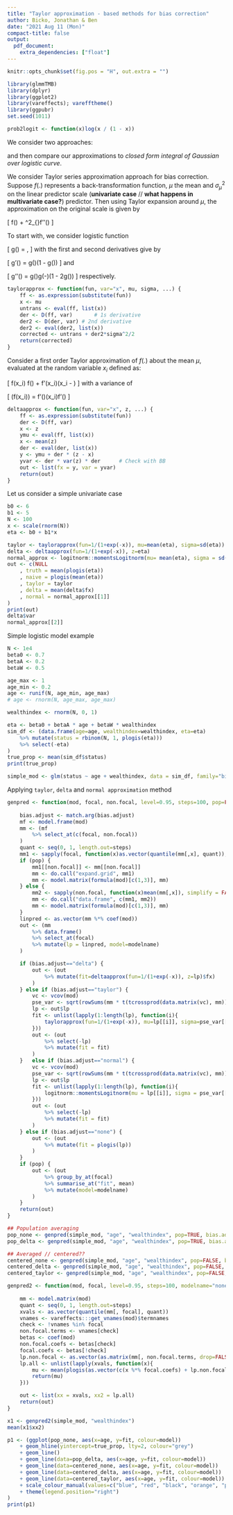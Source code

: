 ```yaml
---
title: "Taylor approximation - based methods for bias correction"
author: Bicko, Jonathan & Ben
date: "2021 Aug 11 (Mon)"
compact-title: false
output:
  pdf_document:
    extra_dependencies: ["float"]
---
```


```r
knitr::opts_chunk$set(fig.pos = "H", out.extra = "")

library(glmmTMB)
library(dplyr)
library(ggplot2)
library(vareffects); varefftheme()
library(ggpubr)
set.seed(1011)

prob2logit <- function(x)log(x / (1 - x))
```

\section{Introduction}

We consider two approaches:

\begin{itemize}
\item Second order Taylor approximation
\item Delta method
\end{itemize}

and then compare our approximations to _closed form integral of Gaussian over logistic curve_.


\subsection{Second order Taylor approximation}

We consider Taylor series approximation approach for bias correction. Suppose $f(.)$ represents a back-transformation function, $\mu$ the mean and $\sigma^2_\mu$ on the linear predictor scale (**univariate case** // **what happens in multivariate case?**) predictor. Then using Taylor expansion around $\mu$, the approximation on the original scale is given by

\[
f(\mu) + \frac{1}{2}\sigma^2_{\mu}f''(\mu)
\]

To start with, we consider logistic function 

\[
g(\mu) = \frac{1}{1 + \exp(-\mu)},
\]
with the first and second derivatives give by

\[
g'(\mu) = g(\mu)(1 - g(\mu))
\]
and 

\[
g''(\mu) = g(\mu)g(-\mu)(1 - 2g(\mu))
\]
respectively. 

```r
taylorapprox <- function(fun, var="x", mu, sigma, ...) {
	ff <- as.expression(substitute(fun))
	x <- mu
	untrans <- eval(ff, list(x))
	der <- D(ff, var)		# 1s derivative
	der2 <- D(der, var)	# 2nd derivative
	der2 <- eval(der2, list(x))
	corrected <- untrans + der2*sigma^2/2
	return(corrected)
}
```

\subsection{Delta method}

Consider a first order Taylor approximation of $f(.)$ about the mean $\mu$, evaluated at the random variable $x_i$ defined as:

\[
f(x_i) \approx f(\mu) + f'(x_i)(x_i - \mu)
\]
with a variance of 

\[
\mbox{Var}\left(f(x_i)\right) = f'(\mu)\mbox{Var}(x_i)f'(\mu)
\]


```r
deltaapprox <- function(fun, var="x", z, ...) {
	ff <- as.expression(substitute(fun))
	der <- D(ff, var)
	x <- z
	ymu <- eval(ff, list(x))
	x <- mean(z)
	der <- eval(der, list(x))
	y <- ymu + der * (z - x)
	yvar <- der * var(z) * der		# Check with BB
	out <- list(fx = y, var = yvar)
	return(out)
}
```

Let us consider a simple univariate case

```r
b0 <- 6
b1 <- 5
N <- 100
x <- scale(rnorm(N))
eta <- b0 + b1*x

taylor <- taylorapprox(fun=1/(1+exp(-x)), mu=mean(eta), sigma=sd(eta))
delta <- deltaapprox(fun=1/(1+exp(-x)), z=eta)
normal_approx <- logitnorm::momentsLogitnorm(mu= mean(eta), sigma = sd(eta))
out <- c(NULL
	, truth = mean(plogis(eta))
	, naive = plogis(mean(eta))
	, taylor = taylor
	, delta = mean(delta$fx)
	, normal = normal_approx[[1]]
)
print(out)
delta$var
normal_approx[[2]]
```

Simple logistic model example

```r
N <- 1e4
beta0 <- 0.7
betaA <- 0.2
betaW <- 0.5

age_max <- 1
age_min <- 0.2
age <- runif(N, age_min, age_max)
# age <- rnorm(N, age_max, age_max)

wealthindex <- rnorm(N, 0, 1)

eta <- beta0 + betaA * age + betaW * wealthindex
sim_df <- (data.frame(age=age, wealthindex=wealthindex, eta=eta)
	%>% mutate(status = rbinom(N, 1, plogis(eta)))
	%>% select(-eta)
)
true_prop <- mean(sim_df$status)
print(true_prop)
```

```r
simple_mod <- glm(status ~ age + wealthindex, data = sim_df, family="binomial")
```


Applying `taylor`, `delta` and `normal approximation` method 

```r
genpred <- function(mod, focal, non.focal, level=0.95, steps=100, pop=FALSE, bias.adjust=c("none", "delta", "normal", "taylor"), modelname="none", ...) {
	
	bias.adjust <- match.arg(bias.adjust)
	mf <- model.frame(mod)
	mm <- (mf
		%>% select_at(c(focal, non.focal))
	)
	quant <- seq(0, 1, length.out=steps)
	mm1 <- sapply(focal, function(x)as.vector(quantile(mm[,x], quant)), simplify = FALSE)
	if (pop) {
		mm1[[non.focal]] <- mm[[non.focal]]
		mm <- do.call("expand.grid", mm1)
		mm <- model.matrix(formula(mod)[c(1,3)], mm)
	} else {
		mm2 <- sapply(non.focal, function(x)mean(mm[,x]), simplify = FALSE)
		mm <- do.call("data.frame", c(mm1, mm2))
		mm <- model.matrix(formula(mod)[c(1,3)], mm)
	}
	linpred <- as.vector(mm %*% coef(mod))
	out <- (mm
		%>% data.frame()
		%>% select_at(focal)
		%>% mutate(lp = linpred, model=modelname)
	)

	if (bias.adjust=="delta") {
		out <- (out
			%>% mutate(fit=deltaapprox(fun=1/(1+exp(-x)), z=lp)$fx)
		)
	} else if (bias.adjust=="taylor") {
		vc <- vcov(mod)
		pse_var <- sqrt(rowSums(mm * t(tcrossprod(data.matrix(vc), mm))))
		lp <- out$lp
		fit <- unlist(lapply(1:length(lp), function(i){
			taylorapprox(fun=1/(1+exp(-x)), mu=lp[[i]], sigma=pse_var[[i]])
		}))
		out <- (out
			%>% select(-lp)
			%>% mutate(fit = fit) 
		)
	}	else if (bias.adjust=="normal") {
		vc <- vcov(mod)
		pse_var <- sqrt(rowSums(mm * t(tcrossprod(data.matrix(vc), mm))))
		lp <- out$lp
		fit <- unlist(lapply(1:length(lp), function(i){
			logitnorm::momentsLogitnorm(mu = lp[[i]], sigma = pse_var[[i]])[[1]]
		}))
		out <- (out
			%>% select(-lp)
			%>% mutate(fit = fit) 
		)
	} else if (bias.adjust=="none") {
		out <- (out
			%>% mutate(fit = plogis(lp)) 
		)
	}
	if (pop) {
		out <- (out
			%>% group_by_at(focal)
			%>% summarise_at("fit", mean)
			%>% mutate(model=modelname)
		)
	}
	return(out)
}

## Population averaging
pop_none <- genpred(simple_mod, "age", "wealthindex", pop=TRUE, bias.adjust="none", modelname="pop-none")
pop_delta <- genpred(simple_mod, "age", "wealthindex", pop=TRUE, bias.adjust="delta", modelname="pop-delta")

## Averaged // centered??
centered_none <- genpred(simple_mod, "age", "wealthindex", pop=FALSE, bias.adjust="none", modelname="centered-none")
centered_delta <- genpred(simple_mod, "age", "wealthindex", pop=FALSE, bias.adjust="delta", modelname="centered-delta")
centered_taylor <- genpred(simple_mod, "age", "wealthindex", pop=FALSE, bias.adjust="taylor", modelname="centered-taylor")

```

```r
genpred2 <- function(mod, focal, level=0.95, steps=100, modelname="none", ...) {
	
	mm <- model.matrix(mod)
	quant <- seq(0, 1, length.out=steps)
	xvals <- as.vector(quantile(mm[, focal], quant))
	vnames <- vareffects:::get_vnames(mod)$termnames
	check <- !vnames %in% focal
	non.focal.terms <- vnames[check]
	betas <- coef(mod)
	non.focal.coefs <- betas[check]
	focal.coefs <- betas[!check]
	lp.non.focal <- as.vector(as.matrix(mm[, non.focal.terms, drop=FALSE]) %*% non.focal.coefs)
	lp.all <- unlist(lapply(xvals, function(x){
		mu <- mean(plogis(as.vector(c(x %*% focal.coefs) + lp.non.focal)))
		return(mu)
	}))

	out <- list(xx = xvals, xx2 = lp.all)
	return(out)
}

x1 <- genpred2(simple_mod, "wealthindex")
mean(x1$xx2)

```

```r
p1 <- (ggplot(pop_none, aes(x=age, y=fit, colour=model))
	+ geom_hline(yintercept=true_prop, lty=2, colour="grey")
	+ geom_line()
	+ geom_line(data=pop_delta, aes(x=age, y=fit, colour=model))
	+ geom_line(data=centered_none, aes(x=age, y=fit, colour=model))
	+ geom_line(data=centered_delta, aes(x=age, y=fit, colour=model))
	+ geom_line(data=centered_taylor, aes(x=age, y=fit, colour=model))
	+ scale_colour_manual(values=c("blue", "red", "black", "orange", "purple"))
	+ theme(legend.position="right")
)
print(p1)
```

